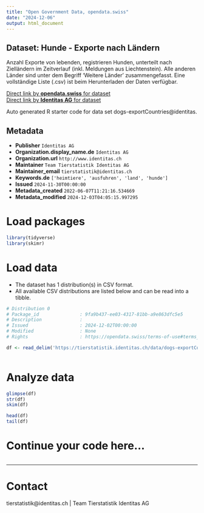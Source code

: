 ```yaml
---
title: "Open Government Data, opendata.swiss"
date: "2024-12-06"
output: html_document
---
```


## Dataset: Hunde - Exporte nach Ländern

Anzahl Exporte von lebenden, registrieren Hunden, unterteilt nach Zielländern im Zeitverlauf (inkl. Meldungen aus Liechtenstein). Alle anderen Länder sind unter dem Begriff 'Weitere Länder' zusammengefasst. Eine vollständige Liste (.csv) ist beim Herunterladen der Daten verfügbar.

[Direct link by **opendata.swiss** for dataset](https://opendata.swiss/de/dataset/hunde-exporte-nach-landern)<br>
[Direct link by **Identitas AG** for dataset](https://tierstatistik.identitas.ch/)

Auto generated R starter code for data set dogs-exportCountries@identitas.

## Metadata

- **Publisher** `Identitas AG`
- **Organization.display_name.de** `Identitas AG`
- **Organization.url** `http://www.identitas.ch`
- **Maintainer** `Team Tierstatistik Identitas AG`
- **Maintainer_email** `tierstatistik@identitas.ch`
- **Keywords.de** `['heimtiere', 'ausfuhren', 'land', 'hunde']`
- **Issued** `2024-11-30T00:00:00`
- **Metadata_created** `2022-06-07T11:21:16.534669`
- **Metadata_modified** `2024-12-03T04:05:15.997295`


# Load packages

```r

library(tidyverse)
library(skimr)

```

# Load data

-   The dataset has 1 distribution(s) in CSV format.
-   All available CSV distributions are listed below and can be read into a tibble.

```r

# Distribution 0
# Package_id               : 9fa9b437-ee03-4317-81bb-a9e863dfc5e5
# Description              : 
# Issued                   : 2024-12-02T00:00:00
# Modified                 : None
# Rights                   : https://opendata.swiss/terms-of-use#terms_by

df <- read_delim('https://tierstatistik.identitas.ch/data/dogs-exportCountries.csv')



```

# Analyze data

```r

glimpse(df)
str(df)
skim(df)

head(df)
tail(df)

```

# Continue your code here...

```r

```

------------------------------------------------------------------------

# Contact

tierstatistik@identitas.ch | Team Tierstatistik Identitas AG
